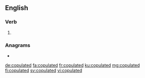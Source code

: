 ==English==

===Verb===
{{head|en|verb form}}

# {{en-past of|copulate}}

===Anagrams===
* {{l|en|outplaced}}

[[de:copulated]]
[[fa:copulated]]
[[fr:copulated]]
[[ku:copulated]]
[[mg:copulated]]
[[fi:copulated]]
[[sv:copulated]]
[[vi:copulated]]